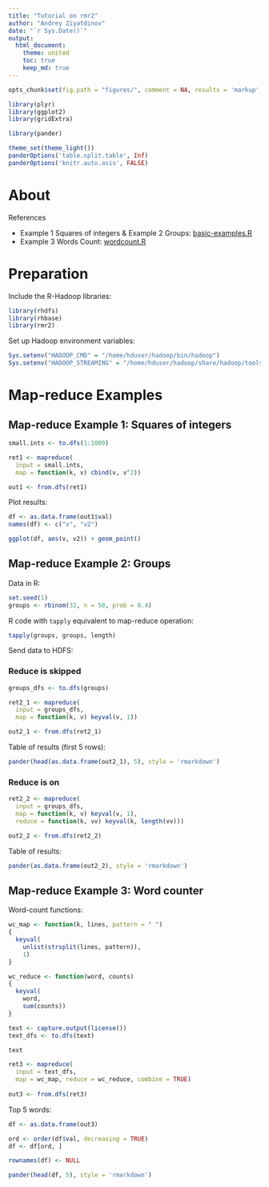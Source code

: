 ```yaml
---
title: "Tutorial on rmr2"
author: "Andrey Ziyatdinov"
date: "`r Sys.Date()`"
output:
  html_document:
    theme: united
    toc: true
    keep_md: true
---
```


```r
opts_chunk$set(fig.path = "figures/", comment = NA, results = 'markup', tidy = F, message = F, warning = F, echo = T)
```

```r
library(plyr)
library(ggplot2)
library(gridExtra)

library(pander)
```

```r
theme_set(theme_light())
panderOptions('table.split.table', Inf)
panderOptions('knitr.auto.asis', FALSE)
```

# About

References

* Example 1 Squares of integers & Example 2 Groups: [basic-examples.R](https://github.com/RevolutionAnalytics/rmr2/blob/master/pkg/tests/basic-examples.R)
* Example 3 Words Count: [wordcount.R](https://github.com/RevolutionAnalytics/rmr2/blob/master/pkg/tests/wordcount.R)

# Preparation

Include the R-Hadoop libraries:

```r
library(rhdfs)
library(rhbase)
library(rmr2)
```

Set up Hadoop environment variables:

```r
Sys.setenv("HADOOP_CMD" = "/home/hduser/hadoop/bin/hadoop")
Sys.setenv("HADOOP_STREAMING" = "/home/hduser/hadoop/share/hadoop/tools/lib/hadoop-streaming-2.7.2.jar")
```

# Map-reduce Examples

## Map-reduce Example 1: Squares of integers

```r
small.ints <- to.dfs(1:1000)

ret1 <- mapreduce(
  input = small.ints, 
  map = function(k, v) cbind(v, v^2))

out1 <- from.dfs(ret1)
```

Plot results:

```r
df <- as.data.frame(out1$val)
names(df) <- c("v", "v2")

ggplot(df, aes(v, v2)) + geom_point()
```

## Map-reduce Example 2: Groups

Data in R:

```r
set.seed(1)
groups <- rbinom(32, n = 50, prob = 0.4)
```

R code with `tapply` equivalent to map-reduce operation:

```r
tapply(groups, groups, length)
```

Send data to HDFS:

### Reduce is skipped

```r
groups_dfs <- to.dfs(groups)
```

```r
ret2_1 <- mapreduce(
  input = groups_dfs, 
  map = function(k, v) keyval(v, 1))

out2_1 <- from.dfs(ret2_1)
```

Table of results (first 5 rows):

```r
pander(head(as.data.frame(out2_1), 5), style = 'rmarkdown')
```

### Reduce is on

```r
ret2_2 <- mapreduce(
  input = groups_dfs, 
  map = function(k, v) keyval(v, 1), 
  reduce = function(k, vv) keyval(k, length(vv)))

out2_2 <- from.dfs(ret2_2)
```

Table of results:

```r
pander(as.data.frame(out2_2), style = 'rmarkdown')
```

## Map-reduce Example 3: Word counter

Word-count functions:

```r
wc_map <- function(k, lines, pattern = " ") 
{
  keyval(
    unlist(strsplit(lines, pattern)), 
    1)
}

wc_reduce <- function(word, counts) 
{
  keyval(
    word, 
    sum(counts))
}
```

```r
text <- capture.output(license())
text_dfs <- to.dfs(text)
```

```r
text
```

```r
ret3 <- mapreduce(
  input = text_dfs, 
  map = wc_map, reduce = wc_reduce, combine = TRUE)
  
out3 <- from.dfs(ret3)  
```

Top 5 words:

```r
df <- as.data.frame(out3)

ord <- order(df$val, decreasing = TRUE)
df <- df[ord, ]

rownames(df) <- NULL

pander(head(df, 5), style = 'rmarkdown')
```

